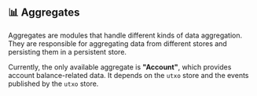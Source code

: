 &nbsp;

##  📊 Aggregates

Aggregates are modules that handle different kinds of data aggregation. They are responsible for aggregating data from different stores and persisting them in a persistent store.

Currently, the only available aggregate is **"Account"**, which provides account balance-related data. It depends on the `utxo` store and the events published by the `utxo` store.

